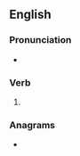 ==English==

===Pronunciation===
* {{IPA|/əˈkwɪts/|lang=en}}

===Verb===
{{head|en|verb form}}

# {{en-third-person singular of|acquit}}

===Anagrams===
* {{anagrams|en|acquist}}